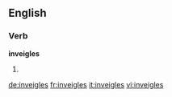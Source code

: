==English==

===Verb===
'''inveigles'''

# {{third-person singular of|inveigle}}

[[de:inveigles]]
[[fr:inveigles]]
[[it:inveigles]]
[[vi:inveigles]]